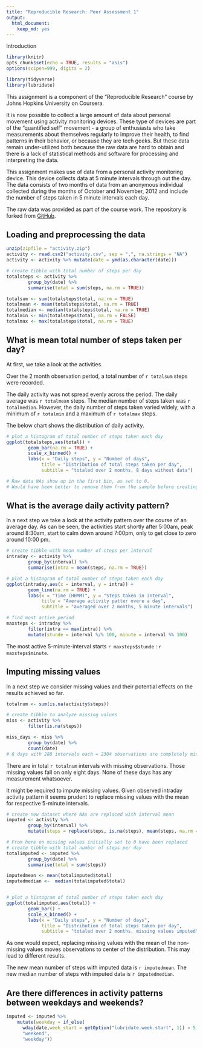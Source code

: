 ```yaml
---
title: "Reproducible Research: Peer Assessment 1"
output: 
  html_document: 
    keep_md: yes
---
```


Introduction





```r

library(knitr)
opts_chunk$set(echo = TRUE, results = "asis")
options(scipen=999, digits = 2)

```

```r

library(tidyverse)
library(lubridate)

```

This assignment is a component of the "Reproducible Research" course by Johns Hopkins University on Coursera. 

It is now possible to collect a large amount of data about personal movement using activity monitoring devices. These type of devices are part of the "quantified self" movement - a group of enthusiasts who take measurements about themselves regularly to improve their health, to find patterns in their behavior, or because they are tech geeks. But these data remain under-utilized both because the raw data are hard to obtain and there is a lack of statistical methods and software for processing and interpreting the data.

This assignment makes use of data from a personal activity monitoring device. This device collects data at 5 minute intervals through out the day. The data consists of two months of data from an anonymous individual collected during the months of October and November, 2012 and include the number of steps taken in 5 minute intervals each day.

The raw data was provided as part of the course work. 
The repository is forked from [GitHub](http://github.com/rdpeng/RepData_PeerAssessment1).

## Loading and preprocessing the data

```r

unzip(zipfile = "activity.zip")
activity <- read.csv2("activity.csv", sep = ",", na.strings = "NA")
activity <- activity %>% mutate(date = ymd(as.character(date)))

```

```r

# create tibble with total number of steps per day
totalsteps <- activity %>% 
        group_by(date) %>% 
        summarise(total = sum(steps, na.rm = TRUE))

totalsum <- sum(totalsteps$total, na.rm = TRUE)
totalmean <- mean(totalsteps$total, na.rm = TRUE)
totalmedian <- median(totalsteps$total, na.rm = TRUE)
totalmin <- min(totalsteps$total, na.rm = FALSE)
totalmax <- max(totalsteps$total, na.rm = TRUE)

```


## What is mean total number of steps taken per day?

At first, we take a look at the activities.

Over the 2 month observation period, a total number of `r totalsum` steps were recorded. 

The daily activity was not spread evenly across the period. The daily average was `r totalmean` steps. The median number of steps taken was `r totalmedian`. However, the daily number of steps taken varied widely, with a minimum of `r totalmin` and a maximum of `r totalmax` steps.

The below chart shows the distribution of daily activity. 

```r

# plot a histogram of total number of steps taken each day
ggplot(totalsteps,aes(total)) +
        geom_bar(na.rm = TRUE) + 
        scale_x_binned() + 
        labs(x = "Daily steps", y = "Number of days", 
             title = "Distribution of total steps taken per day",
             subtitle = "totaled over 2 months, 8 days without data")

# Raw data NAs show up in the first bin, as set to 0.
# Would have been better to remove them from the sample before creating the plot. However, the instructions stated these could be ignored.

```



## What is the average daily activity pattern?

In a next step we take a look at the activity pattern over the course of an average day.
As can be seen, the activities start shortly after 5:00am, peak around 8:30am, start to calm down around 7:00pm, only to get close to zero around 10:00 pm.

```r

# create tibble with mean number of steps per interval
intraday <- activity %>%
        group_by(interval) %>%
        summarise(intra = mean(steps, na.rm = TRUE))

# plot a histogram of total number of steps taken each day
ggplot(intraday,aes(x = interval, y = intra)) +
        geom_line(na.rm = TRUE) + 
        labs(x = "Time (HHMM)", y = "Steps taken in interval", 
             title = "Average activity patter overe a day",
             subtitle = "averaged over 2 months, 5 minute intervals")

```

```r

# find most active period
maxsteps <- intraday %>%
        filter(intra == max(intra)) %>%
        mutate(stunde = interval %/% 100, minute = interval %% 100)

```
The most active 5-minute-interval starts `r maxsteps$stunde` : `r maxsteps$minute`.


## Imputing missing values

In a next step we consider missing values and their potential effects  on the results achieved so far. 

```r

totalnum <- sum(is.na(activity$steps))

# create tibble to analyze missing values
miss <- activity %>%
        filter(is.na(steps)) 

miss_days <- miss %>%
        group_by(date) %>% 
        count(date) 
# 8 days with 288 intervals each = 2304 observations are completely missing.

```

There are in total `r totalnum` intervals with missing observations. Those missing values fall  on only eight days. None of these days has any measurement whatsoever.

It might be required to impute missing values.
Given observed intraday activity pattern it seems prudent to replace missing values with the mean for respective 5-minute intervals.

```r

# create new dataset where NAs are replaced with interval mean 
imputed <- activity %>% 
        group_by(interval) %>%
        mutate(steps = replace(steps, is.na(steps), mean(steps, na.rm = TRUE)))

# From here on missing values initially set to 0 have been replaced 
# create tibble with total number of steps per day
totalimputed <- imputed %>% 
        group_by(date) %>% 
        summarise(total = sum(steps))

imputedmean <- mean(totalimputed$total) 
imputedmedian <-  median(totalimputed$total) 


# plot a histogram of total number of steps taken each day
ggplot(totalimputed,aes(total)) +
        geom_bar() + 
        scale_x_binned() + 
        labs(x = "Daily steps", y = "Number of days", 
             title = "Distribution of total steps taken per day",
             subtitle = "totaled over 2 months, missing values imputed")
```

As one would expect, replacing missing values with the mean of the non-missing values moves observations to center of the distribution. This may lead to different results. 

The new mean number of steps with imputed data is `r imputedmean`. The new 
median number of steps with imputed data is `r imputedmedian`. 


## Are there differences in activity patterns between weekdays and weekends?

```r

imputed <- imputed %>%
    mutate(weekday = if_else(
      wday(date,week_start = getOption("lubridate.week.start", 1)) > 5, 
      "weekend", 
      "weekday"))

```